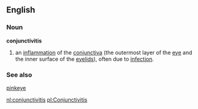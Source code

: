 ==English==
===Noun===
'''conjunctivitis'''
#an [[inflammation]] of the [[conjunctiva]] (the outermost layer of the [[eye]] and the inner surface of the [[eyelid]]s), often due to [[infection]].

===See also===
[[pinkeye]]
{{pedialite}}

[[nl:conjunctivitis]]
[[pl:Conjunctivitis]]